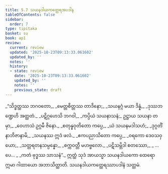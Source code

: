 ```yaml
---
title: 5.7 သယနဒါယကတ္ထေရအပဒါန
tableOfContents: false
sidebar:
  order: 7
type: tipitaka
basket: su
book: ap1
review:
  current: review
  updated: '2025-10-23T09:13:33.061602'
  updated_by: ''
  notes: ''
  history:
  - state: review
    date: '2025-10-23T09:13:33.061602'
    updated_by: ''
    notes: ''
    previous_state: draft
---
```



<ReviewStatus review={frontmatter.review} showDetails={true} />

<HypothesisAnnotation frontmatter={frontmatter} />

<DynamicBreadcrumb />

<Division number="88" book="ap1" e="ch" v="20" p="109">

<Paragraph number="1308" type="verses" book="ap1">
_“သိဒ္ဓတ္ထဿ ဘဂဝတော,_  
_မေတ္တစိတ္တဿ တာဒိနော;_  
_သယနဂ္ဂံ မယာ ဒိန္နံ,_  
_ဒုဿဘဏ္ဍေဟိ အတ္ထတံ._  

</Paragraph>

</Division>
<Division number="89" book="ap1" e="ch" v="20" p="110">

<Paragraph number="1309" type="verses" book="ap1">
_ပဋိဂ္ဂဟေသိ ဘဂဝါ,_  
_ကပ္ပိယံ သယနာသနံ;_  
ဥဋ္ဌာယ သယနာ တမှာ,_  
_ဝေဟာသံ ဥဂ္ဂမီ ဇိနော._  

</Paragraph>

</Division>
<Division number="90" book="ap1" e="ch" v="20" p="110">

<Paragraph number="1310" type="verses" book="ap1">
_စတုန္နဝုတိတော ကပ္ပေ,_  
_ယံ သယနမဒါသဟံ;_  
_ဒုဂ္ဂတိံ နာဘိဇာနာမိ,_  
_သယနဿ ဣဒံ ဖလံ._  

</Paragraph>

</Division>
<Division number="91" book="ap1" e="ch" v="20" p="110">

<Paragraph number="1311" type="verses" book="ap1">
_ဧကပညာသိတော ကပ္ပေ,_  
_ဝရကော ဒေဝသဝှယော;_  
_သတ္တရတနသမ္ပန္နော,_  
_စက္ကဝတ္တီ မဟဗ္ဗလော._  

</Paragraph>

</Division>
<Division number="92" book="ap1" e="ch" v="20" p="110">

<Paragraph number="1312" type="verses" book="ap1">
_ပဋိသမ္ဘိဒါ စတဿော,_  
_ …ပေ… _  
_ကတံ ဗုဒ္ဓဿ သာသနံ”._  

</Paragraph>

<Paragraph number="1313" book="ap1">
ဣတ္ထံ သုဒံ အာယသ္မာ သယနဒါယကော ထေရော ဣမာ ဂါထာယော အဘာသိတ္ထာတိ.

</Paragraph>
</Division>

<Paragraph number="1314" type="center" book="ap1">
သယနဒါယကတ္ထေရဿာပဒါနံ သတ္တမံ.
</Paragraph>